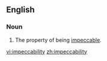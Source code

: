 ==English==

===Noun===
{{en-noun|-}}

# The property of being [[impeccable]].

[[vi:impeccability]]
[[zh:impeccability]]